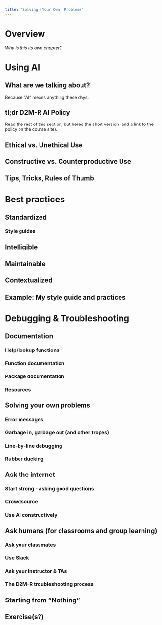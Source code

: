 ```yaml
---
title: "Solving (Your Own) Problems"
---
```


# Overview

*Why is this its own chapter?*

# Using AI

## What are we talking about?

Because "AI" means anything these days.

## tl;dr D2M-R AI Policy

Read the rest of this section, but here's the short version (and a link to the policy on 
the course site).

## Ethical vs. Unethical Use

## Constructive vs. Counterproductive Use

## Tips, Tricks, Rules of Thumb

# Best practices

## Standardized

### Style guides

## Intelligible

## Maintainable

## Contextualized

## Example: My style guide and practices

# Debugging & Troubleshooting

## Documentation

### Help/lookup functions

### Function documentation

### Package documentation

### Resources
        
## Solving your own problems

### Error messages

### Garbage in, garbage out (and other tropes)

### Line-by-line debugging

### Rubber ducking
        
## Ask the internet

### Start strong - asking good questions

### Crowdsource

### Use AI constructively
        
## Ask humans (for classrooms and group learning)

### Ask your classmates

### Use Slack

### Ask your instructor & TAs

### The D2M-R troubleshooting process
        
## Starting from "Nothing" 

## Exercise(s?)

<!-- Create a markdown document that looks matches a screenshot. I haven't explained anything about markdown. -->

<!-- Start a debugging journal (submit for part of the engagement grade at the end of the quarter?) -->